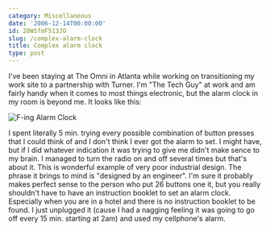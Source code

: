 ```yaml
---
category: Miscellaneous
date: '2006-12-14T00:00:00'
id: 20WSfmF513JO
slug: /complex-alarm-clock
title: Complex alarm clock
type: post
---
```


I've been staying at The Omni in Atlanta while working on transitioning my work site to a partnership with Turner. I'm "The Tech Guy" at work and am fairly handy when it comes to most things electronic, but the alarm clock in my room is beyond me. It looks like this:

![F-ing Alarm Clock](/blog/wp-content/uploads/img_0281.jpg) 

I spent literally 5 min. trying every possible combination of button presses that I could think of and I don't think I ever got the alarm to set. I might have, but if I did whatever indication it was trying to give me didn't make sence to my brain. I managed to turn the radio on and off several times but that's about it. This is wonderful example of very poor industrial design. The phrase it brings to mind is "designed by an engineer". I'm sure it probably makes perfect sense to the person who put 26 buttons one it, but you really shouldn't have to have an instruction booklet to set an alarm clock. Especially when you are in a hotel and there is no instruction booklet to be found. I just unplugged it (cause I had a nagging feeling it was going to go off every 15 min. starting at 2am) and used my cellphone's alarm.